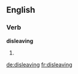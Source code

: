 ==English==

===Verb===
'''disleaving'''

# {{present participle of|disleave}}

[[de:disleaving]]
[[fr:disleaving]]